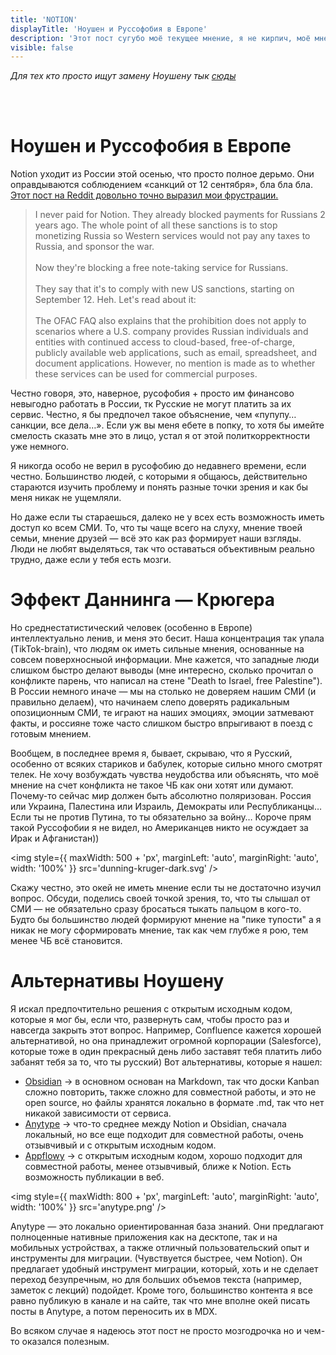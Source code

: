 ```yaml
---
title: 'NOTION'
displayTitle: 'Ноушен и Руссофобия в Европе'
description: 'Этот пост сугубо моё текущее мнение, я не кирпич, моё мнение имеет свойство изменятся со временем.'
visible: false
---
```


_Для тех кто просто ищут замену Ноушену тык [сюды](#альтернативы-ноушену)_

<br />
<br />

# Ноушен и Руссофобия в Европе

Notion уходит из России этой осенью, что просто полное дерьмо. Они оправдываются соблюдением «санкций от 12 сентября», бла бла бла. [Этот пост на Reddit довольно точно выразил мои фрустрации.](https://www.reddit.com/r/Notion/comments/1f2223n/about_notion_blocking_in_russia/)

> I never paid for Notion. They already blocked payments for Russians 2 years ago. The whole point of all these sanctions is to stop monetizing Russia so Western services would not pay any taxes to Russia, and sponsor the war. <br/><br/> Now they're blocking a free note-taking service for Russians. <br/><br/> They say that it's to comply with new US sanctions, starting on September 12. Heh. Let's read about it: <br/><br/> The OFAC FAQ also explains that the prohibition does not apply to scenarios where a U.S. company provides Russian individuals and entities with continued access to cloud-based, free-of-charge, publicly available web applications, such as email, spreadsheet, and document applications. However, no mention is made as to whether these services can be used for commercial purposes.

Честно говоря, это, наверное, русофобия + просто им финансово невыгодно работать в России, тк Русские не могут платить за их сервис. Честно, я бы предпочел такое объяснение, чем «пупупу… санкции, все дела…». Если уж вы меня ебете в попку, то хотя бы имейте смелость сказать мне это в лицо, устал я от этой политкорректности уже немного.

Я никогда особо не верил в русофобию до недавнего времени, если честно. Большинство людей, с которыми я общаюсь, действительно стараются изучить проблему и понять разные точки зрения и как бы меня никак не ущемляли.

Но даже если ты стараешься, далеко не у всех есть возможность иметь доступ ко всем СМИ. То, что ты чаще всего на слуху, мнение твоей семьи, мнение друзей — всё это как раз формирует наши взгляды. Люди не любят выделяться, так что оставаться объективным реально трудно, даже если у тебя есть мозги.

# Эффект Даннинга — Крюгера

Но среднестатистический человек (особенно в Европе) интеллектуально ленив, и меня это бесит. Наша концентрация так упала (TikTok-brain), что людям ок иметь сильные мнения, основанные на совсем поверхносныой информации. Мне кажется, что западные люди слишком быстро делают выводы (мне интересно, сколько прочитал о конфликте парень, что написал на стене "Death to Israel, free Palestine"). В России немного иначе — мы на столько не доверяем нашим СМИ (и правильно делаем), что начинаем слепо доверять радикальным опозиционным СМИ, те играют на наших эмоциях, эмоции затмевают факты, и россияне тоже часто слишком быстро впрыгивают в поезд с готовым мнением.

Вообщем, в последнее время я, бывает, скрываю, что я Русский, особенно от всяких стариков и бабулек, которые сильно много смотрят телек. Не хочу возбуждать чувства неудобства или объяснять, что моё мнение на счет конфликта не такое ЧБ как они хотят или думают. Почему-то сейчас мир должен быть абсолютно поляризован. Россия или Украина, Палестина или Израиль, Демократы или Республиканцы… Если ты не против Путина, то ты обязательно за войну… Короче прям такой Руссофобии я не видел, но Американцев никто не осуждает за Ирак и Афганистан))

<img
  style={{ maxWidth: 500 + 'px', marginLeft: 'auto', marginRight: 'auto', width: '100%' }}
  src='dunning-kruger-dark.svg'
/>

Скажу честно, это окей не иметь мнение если ты не достаточно изучил вопрос. Обсуди, поделись своей точкой зрения, то, что ты слышал от СМИ — не обязательно сразу бросаться тыкать пальцом в кого-то. Будто бы большинство людей формируют мнение на "пике тупости" а я никак не могу сформировать мнение, так как чем глубже я рою, тем менее ЧБ всё становится.

# Альтернативы Ноушену

Я искал предпочтительно решения с открытым исходным кодом, которые я мог бы, если что, развернуть сам, чтобы просто раз и навсегда закрыть этот вопрос. Например, Confluence кажется хорошей альтернативой, но она принадлежит огромной корпорации (Salesforce), которые тоже в один прекрасный день либо заставят тебя платить либо забанят тебя за то, что ты русский)
Вот альтернативы, которые я нашел:

- [Obsidian](https://obsidian.md/) → в основном основан на Markdown, так что доски Kanban сложно повторить, также сложно для совместной работы, и это не open source, но файлы хранятся локально в формате .md, так что нет никакой зависимости от сервиса.
- [Anytype](https://anytype.io/) → что-то среднее между Notion и Obsidian, сначала локальный, но все еще подходит для совместной работы, очень отзывчивый и с открытым исходным кодом.
- [Appflowy](https://www.appflowy.io/) → с открытым исходным кодом, хорошо подходит для совместной работы, менее отзывчивый, ближе к Notion. Есть возможность публикации в веб.

<img
  style={{ maxWidth: 800 + 'px', marginLeft: 'auto', marginRight: 'auto', width: '100%' }}
  src='anytype.png'
/>

Anytype — это локально ориентированная база знаний. Они предлагают полноценные нативные приложения как на десктопе, так и на мобильных устройствах, а также отличный пользовательский опыт и инструменты для миграции. (Чувствуется быстрее, чем Notion). Он предлагает удобный инструмент миграции, который, хоть и не сделает переход безупречным, но для больших объемов текста (например, заметок с лекций) подойдет. Кроме того, большинство контента я все равно публикую в канале и на сайте, так что мне вполне окей писать посты в Anytype, а потом переносить их в MDX.

Во всяком случае я надеюсь этот пост не просто мозгодрочка но и чем-то оказался полезным.
